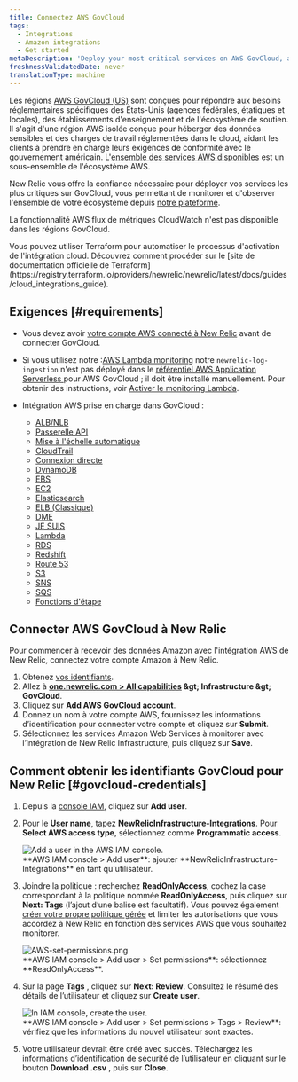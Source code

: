 ```yaml
---
title: Connectez AWS GovCloud
tags:
  - Integrations
  - Amazon integrations
  - Get started
metaDescription: 'Deploy your most critical services on AWS GovCloud, and monitor your entire infrastructure with New Relic.'
freshnessValidatedDate: never
translationType: machine
---
```


Les régions [AWS GovCloud (US)](https://aws.amazon.com/govcloud-us/) sont conçues pour répondre aux besoins réglementaires spécifiques des États-Unis (agences fédérales, étatiques et locales), des établissements d&apos;enseignement et de l&apos;écosystème de soutien. Il s&apos;agit d&apos;une région AWS isolée conçue pour héberger des données sensibles et des charges de travail réglementées dans le cloud, aidant les clients à prendre en charge leurs exigences de conformité avec le gouvernement américain. L&apos;[ensemble des services AWS disponibles](https://aws.amazon.com/govcloud-us/details/) est un sous-ensemble de l&apos;écosystème AWS.

New Relic vous offre la confiance nécessaire pour déployer vos services les plus critiques sur GovCloud, vous permettant de monitorer et d&apos;observer l&apos;ensemble de votre écosystème depuis [notre plateforme](/docs/new-relic-one/use-new-relic-one/get-started/introduction-new-relic-one).

La fonctionnalité AWS flux de métriques CloudWatch n&apos;est pas disponible dans les régions GovCloud.

<Callout variant="tip">
  Vous pouvez utiliser Terraform pour automatiser le processus d&apos;activation de l&apos;intégration cloud. Découvrez comment procéder sur le [site de documentation officielle de Terraform](https://registry.terraform.io/providers/newrelic/newrelic/latest/docs/guides/cloud_integrations_guide).
</Callout>

## Exigences [#requirements]

* Vous devez avoir [votre compte AWS connecté à New Relic](/docs/integrations/amazon-integrations/get-started/connect-aws-infrastructure) avant de connecter GovCloud.

* Si vous utilisez notre :[AWS Lambda monitoring](/docs/serverless-function-monitoring/aws-lambda-monitoring/get-started/introduction-new-relic-monitoring-aws-lambda) notre `newrelic-log-ingestion` n&apos;est pas déployé dans le [référentiel AWS Application Serverless ](https://aws.amazon.com/serverless/serverlessrepo/)pour AWS GovCloud ; il doit être installé manuellement. Pour obtenir des instructions, voir [Activer le monitoring Lambda](/docs/serverless-function-monitoring/aws-lambda-monitoring/get-started/enable-new-relic-monitoring-aws-lambda#connect-aws).

* Intégration AWS prise en charge dans GovCloud :

  * [ALB/NLB](/docs/integrations/amazon-integrations/aws-integrations-list/aws-albnlb-monitoring-integration)
  * [Passerelle API](/docs/integrations/amazon-integrations/aws-integrations-list/aws-api-gateway-monitoring-integration)
  * [Mise à l&apos;échelle automatique](/docs/integrations/amazon-integrations/aws-integrations-list/aws-auto-scaling-monitoring-integration)
  * [CloudTrail](/docs/integrations/amazon-integrations/aws-integrations-list/aws-cloudtrail-monitoring-integration)
  * [Connexion directe](/docs/integrations/amazon-integrations/aws-integrations-list/aws-direct-connect-monitoring-integration)
  * [DynamoDB](/docs/integrations/amazon-integrations/aws-integrations-list/aws-dynamodb-monitoring-integration)
  * [EBS](/docs/integrations/amazon-integrations/aws-integrations-list/aws-ebs-monitoring-integration)
  * [EC2](/docs/integrations/amazon-integrations/aws-integrations-list/aws-ec2-monitoring-integration)
  * [Elasticsearch](/docs/integrations/amazon-integrations/aws-integrations-list/aws-elasticsearch-monitoring-integration)
  * [ELB (Classique)](/docs/integrations/amazon-integrations/aws-integrations-list/aws-elb-classic-monitoring-integration)
  * [DME](/docs/integrations/amazon-integrations/aws-integrations-list/aws-emr-monitoring-integration)
  * [JE SUIS](/docs/integrations/amazon-integrations/aws-integrations-list/aws-iam-monitoring-integration)
  * [Lambda](/docs/integrations/amazon-integrations/aws-integrations-list/aws-lambda-monitoring-integration)
  * [RDS](/docs/integrations/amazon-integrations/aws-integrations-list/aws-rds-monitoring-integration)
  * [Redshift](/docs/integrations/amazon-integrations/aws-integrations-list/aws-redshift-integration)
  * [Route 53](/docs/integrations/amazon-integrations/aws-integrations-list/aws-route-53-monitoring-integration)
  * [S3](/docs/integrations/amazon-integrations/aws-integrations-list/aws-s3-monitoring-integration)
  * [SNS](/docs/integrations/amazon-integrations/aws-integrations-list/aws-sns-monitoring-integration)
  * [SQS](/docs/integrations/amazon-integrations/aws-integrations-list/aws-sqs-monitoring-integration)
  * [Fonctions d&apos;étape](/docs/integrations/amazon-integrations/aws-integrations-list/aws-step-functions-monitoring-integration)

## Connecter AWS GovCloud à New Relic

Pour commencer à recevoir des données Amazon avec l&apos;intégration AWS de New Relic, connectez votre compte Amazon à New Relic.

1. Obtenez [vos identifiants](#govcloud-credentials).
2. Allez à <DNT>**[one.newrelic.com &gt; All capabilities](https://one.newrelic.com/all-capabilities) &amp;gt; Infrastructure &amp;gt; GovCloud**</DNT>.
3. Cliquez sur <DNT>**Add AWS GovCloud account**</DNT>.
4. Donnez un nom à votre compte AWS, fournissez les informations d’identification pour connecter votre compte et cliquez sur <DNT>**Submit**</DNT>.
5. Sélectionnez les services Amazon Web Services à monitorer avec l’intégration de New Relic Infrastructure, puis cliquez sur <DNT>**Save**</DNT>.

## Comment obtenir les identifiants GovCloud pour New Relic [#govcloud-credentials]

1. Depuis la [console IAM](https://console.amazonaws-us-gov.com/iam/home#/users), cliquez sur <DNT>**Add user**</DNT>.

2. Pour le <DNT>**User name**</DNT>, tapez <DNT>**NewRelicInfrastructure-Integrations**</DNT>. Pour <DNT>**Select AWS access type**</DNT>, sélectionnez comme <DNT>**Programmatic access**</DNT>.

   <img title="AWS-add-user.png" alt="Add a user in the AWS IAM console." src="/images/infrastructure_screenshot-crop_aws-add-user.webp" />

   <figcaption>
     <DNT>**AWS IAM console &gt; Add user**</DNT>: ajouter <DNT>**NewRelicInfrastructure-Integrations**</DNT> en tant qu&apos;utilisateur.
   </figcaption>

3. Joindre la politique : recherchez <DNT>**ReadOnlyAccess**</DNT>, cochez la case correspondant à la politique nommée <DNT>**ReadOnlyAccess**</DNT>, puis cliquez sur <DNT>**Next: Tags**</DNT> (l’ajout d’une balise est facultatif). Vous pouvez également [créer votre propre politique gérée](/docs/integrations/amazon-integrations/getting-started/integrations-managed-policies) et limiter les autorisations que vous accordez à New Relic en fonction des services AWS que vous souhaitez monitorer.

   <img title="AWS-set-permissions.png" alt="AWS-set-permissions.png" src="/images/infrastructure_screenshot-crop_aws-set-permissions.webp" />

   <figcaption>
     <DNT>**AWS IAM console &gt; Add user &gt; Set permissions**</DNT>: sélectionnez <DNT>**ReadOnlyAccess**</DNT>.
   </figcaption>

4. Sur la page <DNT>**Tags**</DNT> , cliquez sur <DNT>**Next: Review**</DNT>. Consultez le résumé des détails de l’utilisateur et cliquez sur <DNT>**Create user**</DNT>.

   <img title="AWS-create-user.png" alt="In IAM console, create the user." src="/images/infrastructure_screenshot-crop_aws-create-user.webp" />

   <figcaption>
     <DNT>**AWS IAM console &gt; Add user &gt; Set permissions &gt; Tags &gt; Review**</DNT>: vérifiez que les informations du nouvel utilisateur sont exactes.
   </figcaption>

5. Votre utilisateur devrait être créé avec succès. Téléchargez les informations d’identification de sécurité de l’utilisateur en cliquant sur le bouton <DNT>**Download .csv**</DNT> , puis sur <DNT>**Close**</DNT>.